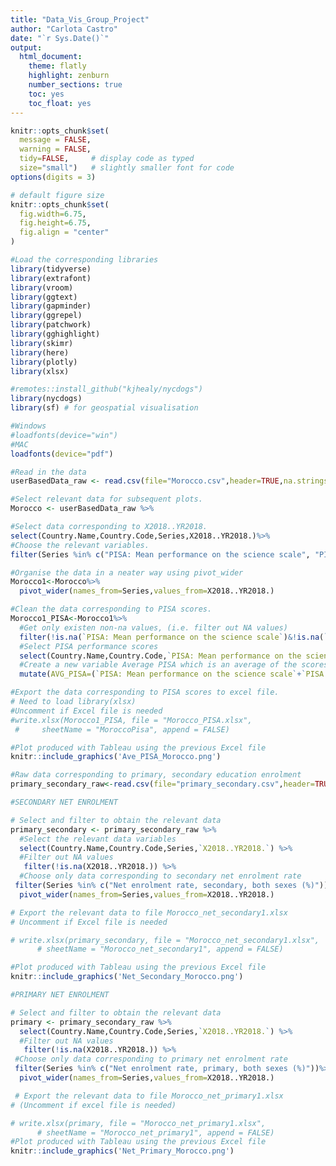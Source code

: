 ```yaml
---
title: "Data_Vis_Group_Project"
author: "Carlota Castro"
date: "`r Sys.Date()`"
output:
  html_document:
    theme: flatly
    highlight: zenburn
    number_sections: true
    toc: yes
    toc_float: yes
---
```


```r
knitr::opts_chunk$set(
  message = FALSE, 
  warning = FALSE, 
  tidy=FALSE,     # display code as typed
  size="small")   # slightly smaller font for code
options(digits = 3)

# default figure size
knitr::opts_chunk$set(
  fig.width=6.75, 
  fig.height=6.75,
  fig.align = "center"
)
```


```r
#Load the corresponding libraries
library(tidyverse)
library(extrafont)
library(vroom)
library(ggtext)
library(gapminder)
library(ggrepel)
library(patchwork)
library(gghighlight)
library(skimr)
library(here)
library(plotly)
library(xlsx)

#remotes::install_github("kjhealy/nycdogs")
library(nycdogs)
library(sf) # for geospatial visualisation

#Windows
#loadfonts(device="win")
#MAC
loadfonts(device="pdf")
```

```r
#Read in the data
userBasedData_raw <- read.csv(file="Morocco.csv",header=TRUE,na.strings=c("..","NA"))
```


```r
#Select relevant data for subsequent plots.
Morocco <- userBasedData_raw %>%

#Select data corresponding to X2018..YR2018.
select(Country.Name,Country.Code,Series,X2018..YR2018.)%>%
#Choose the relevant variables.
filter(Series %in% c("PISA: Mean performance on the science scale", "PISA: Mean performance on the reading scale","PISA: Mean performance on the mathematics scale","Youth literacy rate, population 15-24 years, both sexes (%)","GDP at market prices (current US$)	","GDP at market prices (current US$)","Government expenditure on education as % of GDP (%)","Adult literacy rate, population 15+ years, both sexes (%)"))

#Organise the data in a neater way using pivot_wider
Morocco1<-Morocco%>%
  pivot_wider(names_from=Series,values_from=X2018..YR2018.)

#Clean the data corresponding to PISA scores.
Morocco1_PISA<-Morocco1%>%
  #Get only existen non-na values, (i.e. filter out NA values)
  filter(!is.na(`PISA: Mean performance on the science scale`)&!is.na(`PISA: Mean performance on the reading scale`)&!is.na(`PISA: Mean performance on the mathematics scale`))%>%
  #Select PISA performance scores
  select(Country.Name,Country.Code,`PISA: Mean performance on the science scale`,`PISA: Mean performance on the reading scale`,`PISA: Mean performance on the mathematics scale`)%>%
  #Create a new variable Average PISA which is an average of the scores in science, maths and reading
  mutate(AVG_PISA=(`PISA: Mean performance on the science scale`+`PISA: Mean performance on the reading scale`+`PISA: Mean performance on the mathematics scale`)/3)

#Export the data corresponding to PISA scores to excel file.
# Need to load library(xlsx) 
#Uncomment if Excel file is needed
#write.xlsx(Morocco1_PISA, file = "Morocco_PISA.xlsx",
 #     sheetName = "MoroccoPisa", append = FALSE)

#Plot produced with Tableau using the previous Excel file
knitr::include_graphics('Ave_PISA_Morocco.png')

```


```r

#Raw data corresponding to primary, secondary education enrolment 
primary_secondary_raw<-read.csv(file="primary_secondary.csv",header=TRUE,na.strings=c("..","NA"))

#SECONDARY NET ENROLMENT 

# Select and filter to obtain the relevant data 
primary_secondary <- primary_secondary_raw %>%
  #Select the relevant data variables
  select(Country.Name,Country.Code,Series,`X2018..YR2018.`) %>%
  #Filter out NA values
   filter(!is.na(X2018..YR2018.)) %>%
  #Choose only data corresponding to secondary net enrolment rate
 filter(Series %in% c("Net enrolment rate, secondary, both sexes (%)"))%>%
  pivot_wider(names_from=Series,values_from=X2018..YR2018.)

# Export the relevant data to file Morocco_net_secondary1.xlsx
# Uncomment if Excel file is needed

# write.xlsx(primary_secondary, file = "Morocco_net_secondary1.xlsx",
      # sheetName = "Morocco_net_secondary1", append = FALSE)

#Plot produced with Tableau using the previous Excel file
knitr::include_graphics('Net_Secondary_Morocco.png')

#PRIMARY NET ENROLMENT

# Select and filter to obtain the relevant data 
primary <- primary_secondary_raw %>%
  select(Country.Name,Country.Code,Series,`X2018..YR2018.`) %>%
  #Filter out NA values
   filter(!is.na(X2018..YR2018.)) %>%
 #Choose only data corresponding to primary net enrolment rate
 filter(Series %in% c("Net enrolment rate, primary, both sexes (%)"))%>%
  pivot_wider(names_from=Series,values_from=X2018..YR2018.)

 # Export the relevant data to file Morocco_net_primary1.xlsx
# (Uncomment if excel file is needed)

# write.xlsx(primary, file = "Morocco_net_primary1.xlsx",
      # sheetName = "Morocco_net_primary1", append = FALSE)
#Plot produced with Tableau using the previous Excel file
knitr::include_graphics('Net_Primary_Morocco.png')

```

